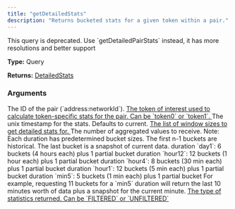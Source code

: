 ```yaml
---
title: "getDetailedStats"
description: "Returns bucketed stats for a given token within a pair."
---
```


<Warning>
  This query is deprecated. Use `getDetailedPairStats` instead, it has more resolutions and better support
</Warning>

**Type:** Query

**Returns:** [DetailedStats](/api-reference/types/detailedstats)

### Arguments

<ResponseField name="pairId" type="String!" required>
  The ID of the pair (`address:networkId`).
</ResponseField>

<a href="/api-reference/types/tokenofinterest">
  <ResponseField name="tokenOfInterest" type="TokenOfInterest">
    The token of interest used to calculate token-specific stats for the pair. Can be `token0` or `token1`.
  </ResponseField>
</a>

<ResponseField name="timestamp" type="Int">
  The unix timestamp for the stats. Defaults to current.
</ResponseField>

<a href="/api-reference/types/detailedstatswindowsize">
  <ResponseField name="windowSizes" type="[DetailedStatsWindowSize]">
    The list of window sizes to get detailed stats for.
  </ResponseField>
</a>

<ResponseField name="bucketCount" type="Int">
  The number of aggregated values to receive. Note: Each duration has predetermined bucket sizes.
  The first n-1 buckets are historical. The last bucket is a snapshot of current data.
 duration `day1`: 6 buckets (4 hours each) plus 1 partial bucket
 duration `hour12`: 12 buckets (1 hour each) plus 1 partial bucket
 duration `hour4`: 8 buckets (30 min each) plus 1 partial bucket
 duration `hour1`: 12 buckets (5 min each) plus 1 partial bucket
 duration `min5`: 5 buckets (1 min each) plus 1 partial bucket
 For example, requesting 11 buckets for a `min5` duration will return the last 10 minutes worth of data plus a snapshot for the current minute.
</ResponseField>

<a href="/api-reference/types/tokenpairstatisticstype">
  <ResponseField name="statsType" type="TokenPairStatisticsType">
    The type of statistics returned. Can be `FILTERED` or `UNFILTERED`
  </ResponseField>
</a>

